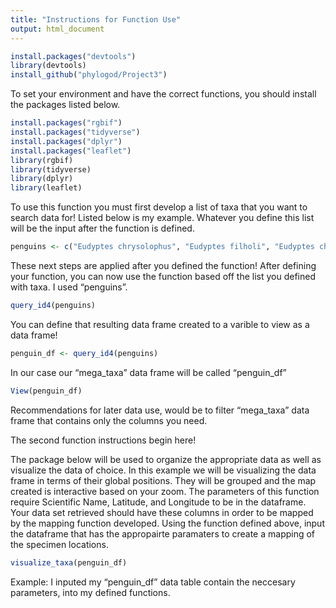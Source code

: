 ```yaml
---
title: "Instructions for Function Use"
output: html_document
---
```

```r
install.packages("devtools")
library(devtools)
install_github("phylogod/Project3")
```


To set your environment and have the correct functions, you should install the packages listed below.
```r
install.packages("rgbif")
install.packages("tidyverse")
install.packages("dplyr")
install.packages("leaflet")
library(rgbif)
library(tidyverse)
library(dplyr)
library(leaflet)
```
To use this function you must first develop a list of taxa that you want to search data for! Listed below is my example. Whatever you define this list will be the input after the function is defined.

```r
penguins <- c("Eudyptes chrysolophus", "Eudyptes filholi", "Eudyptes chrysocome", "Eudyptes moseleyi", "Eudyptes pachyrhynchus")
```


These next steps are applied after you defined the function!
After defining your function, you can now use the function based off the list you defined with taxa. I used "penguins".

```r
query_id4(penguins)
```

You can define that resulting data frame created to a varible to view as a data frame!
```r
penguin_df <- query_id4(penguins)
```

In our case our "mega_taxa" data frame will be called "penguin_df"
```r
View(penguin_df)
```

Recommendations for later data use, would be to filter "mega_taxa" data frame that contains only the columns you need.

The second function instructions begin here!

The package below will be used to organize the appropriate data as well as visualize the data of choice. In this example we will be visualizing the data frame in terms of their global positions.
They will be grouped and the map created is interactive based on your zoom.
The parameters of this function require Scientific Name, Latitude, and Longitude to be in the dataframe. Your data set retrieved should have these columns in order to be mapped by the mapping function developed.
Using the function defined above, input the dataframe that has the appropairte paramaters to create a mapping of the specimen locations.

```r
visualize_taxa(penguin_df)
```

Example: I inputed my "penguin_df" data table contain the neccesary parameters, into my defined functions.


